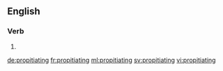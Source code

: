 ==English==

===Verb===
{{head|en}}

# {{present participle of|propitiate}}

[[de:propitiating]]
[[fr:propitiating]]
[[ml:propitiating]]
[[sv:propitiating]]
[[vi:propitiating]]